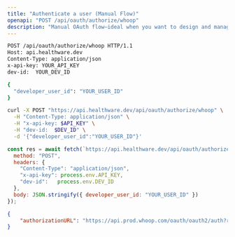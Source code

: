 ```yaml
---
title: "Authenticate a user (Manual Flow)"
openapi: "POST /api/oauth/authorize/whoop"
description: "Manual OAuth flow—ideal when you want to design and manage the entire authorisation experience yourself."
---
```


<RequestExample>

```bash HTTP
POST /api/oauth/authorize/whoop HTTP/1.1
Host: api.healthware.dev
Content-Type: application/json
x-api-key: YOUR_API_KEY
dev-id:  YOUR_DEV_ID

{
  "developer_user_id": "YOUR_USER_ID"
}
```


```bash BASH
curl -X POST "https://api.healthware.dev/api/oauth/authorize/whoop" \
  -H "Content-Type: application/json" \
  -H "x-api-key: $API_KEY" \
  -H "dev-id:  $DEV_ID" \
  -d '{"developer_user_id":"YOUR_USER_ID"}'
```


```javascript JavaScript
const res = await fetch(`https://api.healthware.dev/api/oauth/authorize/whoop`, {
  method: "POST",
  headers: {
    "Content-Type": "application/json",
    "x-api-key": process.env.API_KEY,
    "dev-id":   process.env.DEV_ID
  },
  body: JSON.stringify({ developer_user_id: "YOUR_USER_ID" })
});
```

</RequestExample>

<ResponseExample>

```json Response
{
    "authorizationURL": "https://api.prod.whoop.com/oauth/oauth2/auth?response_type=code&client_id=ef7efb11-eec5-4ee4-b9b3-50653668c58e&state=eyJkZXZlbG9wZXJfdXNlcl9pZCI6InRya3JfMTIzNDUiLCJkZXZlbG9wZXJfaWQiOiJkMmUxODAyMy1iYTE2LTRkODAtYmVlZS03YzNiMmYwMGI1MTcifQ&redirect_uri=https%3A%2F%2F2307-84-9-239-160.ngrok-free.app%2Fapi%2Foauth%2Fcallback%2Fwhoop&scope=offline+read%3Aprofile+read%3Arecovery+read%3Acycles+read%3Aworkout+read%3Asleep+read%3Abody_measurement"
}
```

</ResponseExample>